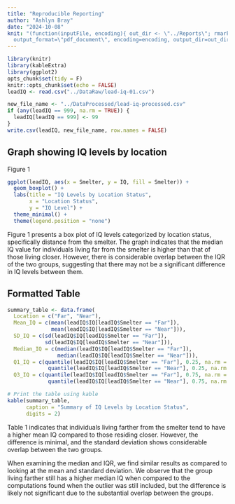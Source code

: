 ```yaml
---
title: "Reproducible Reporting"
author: "Ashlyn Bray"
date: "2024-10-08"
knit: "(function(inputFile, encoding){ out_dir <- \"../Reports\"; rmarkdown::render(inputFile,
  output_format=\"pdf_document\", encoding=encoding, output_dir=out_dir)})"
---
```


```r
library(knitr)
library(kableExtra)
library(ggplot2)
opts_chunk$set(tidy = F)
knitr::opts_chunk$set(echo = FALSE)
leadIQ <- read.csv("../DataRaw/lead-iq-01.csv")
```

```r
new_file_name <- "../DataProcessed/lead-iq-processed.csv"
if (any(leadIQ == 999, na.rm = TRUE)) {
  leadIQ[leadIQ == 999] <- 99
}
write.csv(leadIQ, new_file_name, row.names = FALSE)
```

## Graph showing IQ levels by location

Figure 1
```r
ggplot(leadIQ, aes(x = Smelter, y = IQ, fill = Smelter)) +
  geom_boxplot() +
  labs(title = "IQ Levels by Location Status",
       x = "Location Status",
       y = "IQ Level") +
  theme_minimal() +
  theme(legend.position = "none")
```
Figure 1 presents a box plot of IQ levels categorized by location status, specifically distance from the smelter. The graph indicates that the median IQ value for individuals living far from the smelter is higher than that of those living closer. However, there is considerable overlap between the IQR of the two groups, suggesting that there may not be a significant difference in IQ levels between them.

\newpage
## Formatted Table

```r
summary_table <- data.frame(
  Location = c("Far", "Near"),
  Mean_IQ = c(mean(leadIQ$IQ[leadIQ$Smelter == "Far"]), 
              mean(leadIQ$IQ[leadIQ$Smelter == "Near"])),
  SD_IQ = c(sd(leadIQ$IQ[leadIQ$Smelter == "Far"]), 
            sd(leadIQ$IQ[leadIQ$Smelter == "Near"])),
  Median_IQ = c(median(leadIQ$IQ[leadIQ$Smelter == "Far"]), 
                median(leadIQ$IQ[leadIQ$Smelter == "Near"])),
  Q1_IQ = c(quantile(leadIQ$IQ[leadIQ$Smelter == "Far"], 0.25, na.rm = TRUE), 
             quantile(leadIQ$IQ[leadIQ$Smelter == "Near"], 0.25, na.rm = TRUE)),
  Q3_IQ = c(quantile(leadIQ$IQ[leadIQ$Smelter == "Far"], 0.75, na.rm = TRUE), 
             quantile(leadIQ$IQ[leadIQ$Smelter == "Near"], 0.75, na.rm = TRUE)))

# Print the table using kable
kable(summary_table, 
      caption = "Summary of IQ Levels by Location Status", 
      digits = 2)
```
Table 1 indicates that individuals living farther from the smelter tend to have a higher mean IQ compared to those residing closer. However, the difference is minimal, and the standard deviation shows considerable overlap between the two groups.

When examining the median and IQR, we find similar results as compared to looking at the mean and standard deviation. We observe that the group living farther still has a higher median IQ when compared to the computations found when the outlier was still included, but the difference is likely not significant due to the substantial overlap between the groups.
